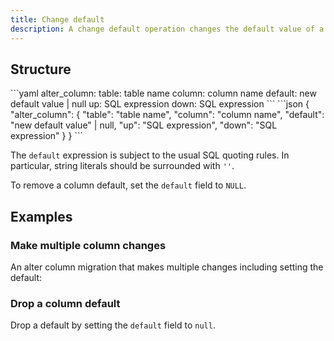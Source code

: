 ```yaml
---
title: Change default
description: A change default operation changes the default value of a column.
---
```


## Structure

<YamlJsonTabs>
```yaml
alter_column:
  table: table name
  column: column name
  default: new default value | null
  up: SQL expression
  down: SQL expression
```
```json
{
  "alter_column": {
    "table": "table name",
    "column": "column name",
    "default": "new default value" | null,
    "up": "SQL expression",
    "down": "SQL expression"
  }
}
```
</YamlJsonTabs>

The `default` expression is subject to the usual SQL quoting rules. In particular, string literals should be surrounded with `''`.

To remove a column default, set the `default` field to `NULL`.

## Examples

### Make multiple column changes

An alter column migration that makes multiple changes including setting the default:

<ExampleSnippet example="35_alter_column_multiple.yaml" languange="yaml" />

### Drop a column default

Drop a default by setting the `default` field to `null`.

<ExampleSnippet example="46_alter_column_drop_default.yaml" languange="yaml" />
